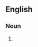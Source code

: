 {{also|table mats}}

==English==

===Noun===
{{head|en|noun form}}

# {{plural of|tablemat|lang=en}}